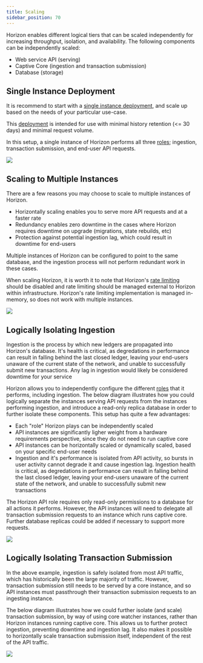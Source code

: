 ```yaml
---
title: Scaling
sidebar_position: 70
---
```


Horizon enables different logical tiers that can be scaled independently for increasing throughput, isolation, and availability. The following components can be independently scaled:

- Web service API (serving)
- Captive Core (ingestion and transaction submission)
- Database (storage) 

## Single Instance Deployment

It is recommend to start with a [single instance deployment](./prerequisites.mdx), and scale up based on the needs of your particular use-case. 

This [deployment](./configuring.mdx#single-instance-deployment) is intended for use with minimal history retention (<= 30 days) and minimal request volume.

In this setup, a single instance of Horizon performs all three [roles](./configuring.mdx#multiple-instance-deployment); ingestion, transaction submission, and end-user API requests.

![](/assets/horizon-scaling/Topology-single.png)

## Scaling to Multiple Instances

There are a few reasons you may choose to scale to multiple instances of Horizon.

- Horizontally scaling enables you to serve more API requests and at a faster rate
- Redundancy enables zero downtime in the cases where Horizon requires downtime on upgrade (migrations, state rebuilds, etc)
- Protection against potential ingestion lag, which could result in downtime for end-users

Multiple instances of Horizon can be configured to point to the same database, and the ingestion process will not perform redundant work in these cases. 

When scaling Horizon, it is worth it to note that Horizon's [rate limiting](../api-reference/structure/rate-limiting.mdx) should be disabled and rate limiting should be managed external to Horizon within infrastructure. Horizon's rate limiting implementation is managed in-memory, so does not work with multiple instances. 

![](/assets/horizon-scaling/Topology-multiple.png)

## Logically Isolating Ingestion

Ingestion is the process by which new ledgers are propagated into Horizon's database. It's health is critical, as degredations in performance can result in falling behind the last closed ledger, leaving your end-users unaware of the current state of the network, and unable to successfully submit new transactions. Any lag in ingestion would likely be considered downtime for your service

Horizon allows you to independently configure the different [roles](./configuring.mdx#multiple-instance-deployment) that it performs, including ingestion. The below diagram illustrates how you could logically separate the instances serving API requests from the instances performing ingestion, and introduce a read-only replica database in order to further isolate these components. This setup has quite a few advantages:

- Each "role" Horizon plays can be independently scaled
- API instances are significantly ligher weight from a hardware requirements perspective, since they do not need to run captive core
- API instances can be horizontally scaled or dynamically scaled, based on your specific end-user needs
- Ingestion and it's performance is isolated from API activity, so bursts in user activity cannot degrade it and cause ingestion lag. Ingestion health is critical, as degredations in performance can result in falling behind the last closed ledger, leaving your end-users unaware of the current state of the network, and unable to successfully submit new transactions

The Horizon API role requires only read-only permissions to a database for all actions it performs. However, the API instances will need to delegate all transaction submission requests to an instance which runs captive core. Further database replicas could be added if necessary to support more requests.

![](/assets/horizon-scaling/Topology-ingestion-isolation.png)

## Logically Isolating Transaction Submission

In the above example, ingestion is safely isolated from most API traffic, which has historically been the large majority of traffic. However, transaction submission still needs to be served by a core instance, and so API instances must passthrough their transaction submission requests to an ingesting instance.

The below diagram illustrates how we could further isolate (and scale) transaction submission, by way of using core watcher instances, rather than Horizon instances running captive core. This allows us to further protect ingestion, preventing downtime and ingestion lag. It also makes it possible to horizontally scale transaction submission itself, independent of the rest of the API traffic.

![](/assets/horizon-scaling/Topology-ingestion-isolation.png)